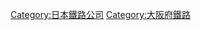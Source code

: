 {{catmore}}
{{Commonscat|Nankai Electric Railway}}
{{DEFAULTSORT:Nankai Electric Railway}}
[[Category:日本鐵路公司|Category:日本鐵路公司]]
[[Category:大阪府鐵路|Category:大阪府鐵路]]
